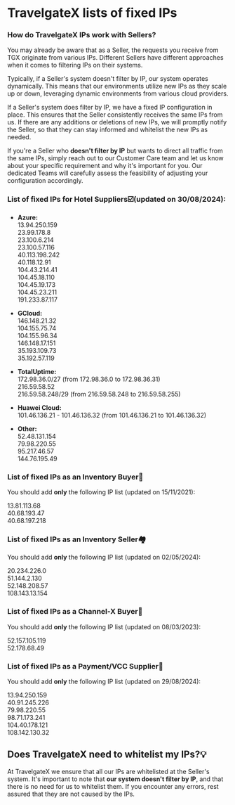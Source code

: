 ﻿---
sidebar_position: 2
---

# TravelgateX lists of fixed IPs

### How do TravelgateX IPs work with Sellers?

You may already be aware that as a Seller, the requests you receive from TGX originate from various IPs. Different Sellers have different approaches when it comes to filtering IPs on their systems.

Typically, if a Seller's system doesn't filter by IP, our system operates dynamically. This means that our environments utilize new IPs as they scale up or down, leveraging dynamic environments from various cloud providers.

If a Seller's system does filter by IP, we have a fixed IP configuration in place. This ensures that the Seller consistently receives the same IPs from us. If there are any additions or deletions of new IPs, we will promptly notify the Seller, so that they can stay informed and whitelist the new IPs as needed.

If you're a Seller who **doesn't filter by IP** but wants to direct all traffic from the same IPs, simply reach out to our Customer Care team and let us know about your specific requirement and why it's important for you. Our dedicated Teams will carefully assess the feasibility of adjusting your configuration accordingly.

### List of fixed IPs for Hotel Suppliers☑️(updated on 30/08/2024):

- **Azure:**  
13.94.250.159  
23.99.178.8  
23.100.6.214  
23.100.57.116  
40.113.198.242  
40.118.12.91  
104.43.214.41  
104.45.18.110  
104.45.19.173  
104.45.23.211  
191.233.87.117

- **GCloud:**  
146.148.21.32  
104.155.75.74  
104.155.96.34  
146.148.17.151  
35.193.109.73  
35.192.57.119  

- **TotalUptime:**  
172.98.36.0/27 (from 172.98.36.0 to 172.98.36.31)  
216.59.58.52  
216.59.58.248/29 (from 216.59.58.248 to 216.59.58.255)

- **Huawei Cloud:**  
101.46.136.21 - 101.46.136.32 (from 101.46.136.21 to 101.46.136.32)

- **Other:**  
52.48.131.154  
79.98.220.55  
95.217.46.57  
144.76.195.49

### List of fixed IPs as an Inventory Buyer🏨
You should add **only** the following IP list (updated on 15/11/2021):

13.81.113.68  
40.68.193.47  
40.68.197.218

### List of fixed IPs as an Inventory Seller🏘️
You should add **only** the following IP list (updated on 02/05/2024):

20.234.226.0  
51.144.2.130  
52.148.208.57  
108.143.13.154

### List of fixed IPs as a Channel-X Buyer🚀
You should add **only** the following IP list (updated on 08/03/2023):

52.157.105.119  
52.178.68.49

### List of fixed IPs as a Payment/VCC Supplier📑
You should add **only** the following IP list (updated on 29/08/2024):

13.94.250.159  
40.91.245.226  
79.98.220.55  
98.71.173.241  
104.40.178.121  
108.142.130.32

## Does TravelgateX need to whitelist my IPs?💡
At TravelgateX we ensure that all our IPs are whitelisted at the Seller's system. It's important to note that **our system doesn't filter by IP**, and that there is no need for us to whitelist them. If you encounter any errors, rest assured that they are not caused by the IPs.

<TipContactCustomerCare/>
